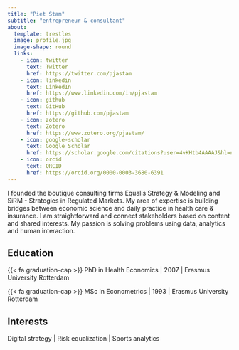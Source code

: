 ```yaml
---
title: "Piet Stam"
subtitle: "entrepreneur & consultant"
about:
  template: trestles
  image: profile.jpg
  image-shape: round
  links:
    - icon: twitter
      text: Twitter
      href: https://twitter.com/pjastam
    - icon: linkedin
      text: LinkedIn
      href: https://www.linkedin.com/in/pjastam
    - icon: github
      text: GitHub
      href: https://github.com/pjastam
    - icon: zotero
      text: Zotero
      href: https://www.zotero.org/pjastam/
    - icon: google-scholar
      text: Google Scholar
      href: https://scholar.google.com/citations?user=4vKHtb4AAAAJ&hl=nl
    - icon: orcid
      text: ORCID
      href: https://orcid.org/0000-0003-3680-6391
---
```


I founded the boutique consulting firms Equalis Strategy & Modeling and SiRM - Strategies in Regulated Markets. My area of expertise is building bridges between economic science and daily practice in health care & insurance. I am straightforward and connect stakeholders based on content and shared interests. My passion is solving problems using data, analytics and human interaction.

## Education

{{< fa graduation-cap >}} PhD in Health Economics | 2007 | Erasmus University Rotterdam

{{< fa graduation-cap >}} MSc in Econometrics | 1993 | Erasmus University Rotterdam

## Interests

Digital strategy \| Risk equalization \| Sports analytics
